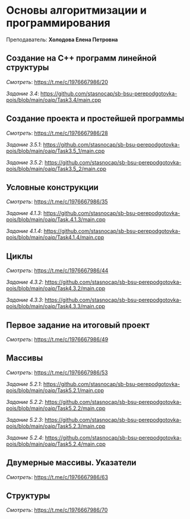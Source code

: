 ﻿# Основы алгоритмизации и программирования

Преподаватель: **Холодова Елена Петровна**

## Создание на С++ программ линейной структуры

*Смотреть*: https://t.me/c/1976667986/20

*Задание 3.4*: https://github.com/stasnocap/sb-bsu-perepodgotovka-pois/blob/main/oaip/Task3.4/main.cpp

## Создание проекта и простейшей программы

*Смотреть*: https://t.me/c/1976667986/28

*Задание 3.5.1*: https://github.com/stasnocap/sb-bsu-perepodgotovka-pois/blob/main/oaip/Task3.5_1/main.cpp

*Задание 3.5.2*: https://github.com/stasnocap/sb-bsu-perepodgotovka-pois/blob/main/oaip/Task3.5_2/main.cpp

## Условные конструкции

*Смотреть*: https://t.me/c/1976667986/35

*Задание 4.1.3*: https://github.com/stasnocap/sb-bsu-perepodgotovka-pois/blob/main/oaip/Task.4.1.3/main.cpp

*Задание 4.1.4*: https://github.com/stasnocap/sb-bsu-perepodgotovka-pois/blob/main/oaip/Task4.1.4/main.cpp

## Циклы

*Смотреть*: https://t.me/c/1976667986/44

*Задание 4.3.2*: https://github.com/stasnocap/sb-bsu-perepodgotovka-pois/blob/main/oaip/Task4.3.2/main.cpp

*Задание 4.3.3*: https://github.com/stasnocap/sb-bsu-perepodgotovka-pois/blob/main/oaip/Task4.3.3/main.cpp

## Первое задание на итоговый проект

*Смотреть*: https://t.me/c/1976667986/49

## Массивы

*Смотреть*: https://t.me/c/1976667986/53

*Задание 5.2.1*: https://github.com/stasnocap/sb-bsu-perepodgotovka-pois/blob/main/oaip/Task5.2.1/main.cpp

*Задание 5.2.2*: https://github.com/stasnocap/sb-bsu-perepodgotovka-pois/blob/main/oaip/Task5.2.2/main.cpp

*Задание 5.2.3*: https://github.com/stasnocap/sb-bsu-perepodgotovka-pois/blob/main/oaip/Task5.2.3/main.cpp

*Задание 5.2.4*: https://github.com/stasnocap/sb-bsu-perepodgotovka-pois/blob/main/oaip/Task5.2.4/main.cpp

## Двумерные массивы. Указатели

*Смотреть*: https://t.me/c/1976667986/63

## Структуры

*Смотреть*: https://t.me/c/1976667986/70